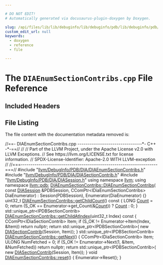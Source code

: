 ```yaml
---

# DO NOT EDIT!
# Automatically generated via docusaurus-plugin-doxygen by Doxygen.

slug: /api/files/lib/lib/debuginfo/lib/debuginfo/pdb/lib/debuginfo/pdb/dia/diaenumsectioncontribs-cpp
custom_edit_url: null
keywords:
  - doxygen
  - reference
  - file

---
```





# The `DIAEnumSectionContribs.cpp` File Reference

<DoxygenPage pluginConfig={pluginConfig}>



## Included Headers

<IncludesList>
<IncludesListItem
  filePath="llvm/DebugInfo/PDB/DIA/DIAEnumSectionContribs.h"
  permalink="/docs/api/files/include/include/llvm/include/llvm/debuginfo/include/llvm/debuginfo/pdb/include/llvm/debuginfo/pdb/dia/diaenumsectioncontribs-h"
  isLocal="true" />
<IncludesListItem
  filePath="llvm/DebugInfo/PDB/DIA/DIASectionContrib.h"
  permalink="/docs/api/files/include/include/llvm/include/llvm/debuginfo/include/llvm/debuginfo/pdb/include/llvm/debuginfo/pdb/dia/diasectioncontrib-h"
  isLocal="true" />
<IncludesListItem
  filePath="llvm/DebugInfo/PDB/DIA/DIASession.h"
  permalink="/docs/api/files/include/include/llvm/include/llvm/debuginfo/include/llvm/debuginfo/pdb/include/llvm/debuginfo/pdb/dia/diasession-h"
  isLocal="true" />
</IncludesList>


## File Listing

The file content with the documentation metadata removed is:

<ProgramListing>

<Link id="l00001" /><CodeLine lineNumber="1"><Highlight kind="comment">//==- DIAEnumSectionContribs.cpp ---------------------------------&#42;- C++ -&#42;-==//</Highlight><Highlight kind="normal"></Highlight></CodeLine>
<Link id="l00002" /><CodeLine lineNumber="2"><Highlight kind="normal"></Highlight><Highlight kind="comment">//</Highlight><Highlight kind="normal"></Highlight></CodeLine>
<Link id="l00003" /><CodeLine lineNumber="3"><Highlight kind="normal"></Highlight><Highlight kind="comment">// Part of the LLVM Project, under the Apache License v2.0 with LLVM Exceptions.</Highlight><Highlight kind="normal"></Highlight></CodeLine>
<Link id="l00004" /><CodeLine lineNumber="4"><Highlight kind="normal"></Highlight><Highlight kind="comment">// See https://llvm.org/LICENSE.txt for license information.</Highlight><Highlight kind="normal"></Highlight></CodeLine>
<Link id="l00005" /><CodeLine lineNumber="5"><Highlight kind="normal"></Highlight><Highlight kind="comment">// SPDX-License-Identifier: Apache-2.0 WITH LLVM-exception</Highlight><Highlight kind="normal"></Highlight></CodeLine>
<Link id="l00006" /><CodeLine lineNumber="6"><Highlight kind="normal"></Highlight><Highlight kind="comment">//</Highlight><Highlight kind="normal"></Highlight></CodeLine>
<Link id="l00007" /><CodeLine lineNumber="7"><Highlight kind="normal"></Highlight><Highlight kind="comment">//===----------------------------------------------------------------------===//</Highlight><Highlight kind="normal"></Highlight></CodeLine>
<Link id="l00008" /><CodeLine lineNumber="8"><Highlight kind="normal"></Highlight></CodeLine>
<Link id="l00009" /><CodeLine lineNumber="9"><Highlight kind="normal"></Highlight><Highlight kind="preprocessor">#include &quot;<a href="/docs/api/files/include/include/llvm/include/llvm/debuginfo/include/llvm/debuginfo/pdb/include/llvm/debuginfo/pdb/dia/diaenumsectioncontribs-h">llvm/DebugInfo/PDB/DIA/DIAEnumSectionContribs.h</a>&quot;</Highlight><Highlight kind="normal"></Highlight></CodeLine>
<Link id="l00010" /><CodeLine lineNumber="10"><Highlight kind="normal"></Highlight><Highlight kind="preprocessor">#include &quot;<a href="/docs/api/files/include/include/llvm/include/llvm/debuginfo/include/llvm/debuginfo/pdb/include/llvm/debuginfo/pdb/dia/diasectioncontrib-h">llvm/DebugInfo/PDB/DIA/DIASectionContrib.h</a>&quot;</Highlight><Highlight kind="normal"></Highlight></CodeLine>
<Link id="l00011" /><CodeLine lineNumber="11"><Highlight kind="normal"></Highlight><Highlight kind="preprocessor">#include &quot;<a href="/docs/api/files/include/include/llvm/include/llvm/debuginfo/include/llvm/debuginfo/pdb/include/llvm/debuginfo/pdb/dia/diasession-h">llvm/DebugInfo/PDB/DIA/DIASession.h</a>&quot;</Highlight><Highlight kind="normal"></Highlight></CodeLine>
<Link id="l00012" /><CodeLine lineNumber="12"><Highlight kind="normal"></Highlight></CodeLine>
<Link id="l00013" /><CodeLine lineNumber="13"><Highlight kind="normal"></Highlight><Highlight kind="keyword">using namespace </Highlight><Highlight kind="normal"><a href="/docs/api/namespaces/llvm">llvm</a>;</Highlight></CodeLine>
<Link id="l00014" /><CodeLine lineNumber="14"><Highlight kind="normal"></Highlight><Highlight kind="keyword">using namespace </Highlight><Highlight kind="normal"><a href="/docs/api/namespaces/llvm/pdb">llvm::pdb</a>;</Highlight></CodeLine>
<Link id="l00015" /><CodeLine lineNumber="15"><Highlight kind="normal"></Highlight></CodeLine>
<Link id="l00016" /><CodeLine lineNumber="16" lineLink="/docs/api/classes/llvm/pdb/diaenumsectioncontribs/#a4ecb690d683dafc9e1f48dc6517ab46a"><Highlight kind="normal"><a href="/docs/api/classes/llvm/pdb/diaenumsectioncontribs/#a4ecb690d683dafc9e1f48dc6517ab46a">DIAEnumSectionContribs::DIAEnumSectionContribs</a>(</Highlight></CodeLine>
<Link id="l00017" /><CodeLine lineNumber="17"><Highlight kind="normal">    </Highlight><Highlight kind="keyword">const</Highlight><Highlight kind="normal"> <a href="/docs/api/classes/llvm/pdb/diasession">DIASession</a> &amp;PDBSession,</Highlight></CodeLine>
<Link id="l00018" /><CodeLine lineNumber="18"><Highlight kind="normal">    CComPtr&lt;IDiaEnumSectionContribs&gt; DiaEnumerator)</Highlight></CodeLine>
<Link id="l00019" /><CodeLine lineNumber="19"><Highlight kind="normal">    : Session(PDBSession), Enumerator(DiaEnumerator) &#123;&#125;</Highlight></CodeLine>
<Link id="l00020" /><CodeLine lineNumber="20"><Highlight kind="normal"></Highlight></CodeLine>
<Link id="l00021" /><CodeLine lineNumber="21" lineLink="/docs/api/classes/llvm/pdb/diaenumsectioncontribs/#a561e4df21a5aeddd4de70372a5a96f1e"><Highlight kind="normal">uint32&#95;t <a href="/docs/api/classes/llvm/pdb/diaenumsectioncontribs/#a561e4df21a5aeddd4de70372a5a96f1e">DIAEnumSectionContribs::getChildCount</a>()</Highlight><Highlight kind="keyword"> const </Highlight><Highlight kind="normal">&#123;</Highlight></CodeLine>
<Link id="l00022" /><CodeLine lineNumber="22"><Highlight kind="normal">  LONG <a href="/docs/api/namespaces/llvm/#a845e08be4b0320d66901a66b0c0e9509">Count</a> = 0;</Highlight></CodeLine>
<Link id="l00023" /><CodeLine lineNumber="23"><Highlight kind="normal">  </Highlight><Highlight kind="keywordflow">return</Highlight><Highlight kind="normal"> (S&#95;OK == Enumerator-&gt;get&#95;Count(&amp;<a href="/docs/api/namespaces/llvm/#a845e08be4b0320d66901a66b0c0e9509">Count</a>)) ? <a href="/docs/api/namespaces/llvm/#a845e08be4b0320d66901a66b0c0e9509">Count</a> : 0;</Highlight></CodeLine>
<Link id="l00024" /><CodeLine lineNumber="24"><Highlight kind="normal">&#125;</Highlight></CodeLine>
<Link id="l00025" /><CodeLine lineNumber="25"><Highlight kind="normal"></Highlight></CodeLine>
<Link id="l00026" /><CodeLine lineNumber="26"><Highlight kind="normal">std::unique&#95;ptr&lt;IPDBSectionContrib&gt;</Highlight></CodeLine>
<Link id="l00027" /><CodeLine lineNumber="27" lineLink="/docs/api/classes/llvm/pdb/diaenumsectioncontribs/#a582f15c9ae55fcf743cf951591dc1816"><Highlight kind="normal"><a href="/docs/api/classes/llvm/pdb/diaenumsectioncontribs/#a582f15c9ae55fcf743cf951591dc1816">DIAEnumSectionContribs::getChildAtIndex</a>(uint32&#95;t Index)</Highlight><Highlight kind="keyword"> const </Highlight><Highlight kind="normal">&#123;</Highlight></CodeLine>
<Link id="l00028" /><CodeLine lineNumber="28"><Highlight kind="normal">  CComPtr&lt;IDiaSectionContrib&gt; Item;</Highlight></CodeLine>
<Link id="l00029" /><CodeLine lineNumber="29"><Highlight kind="normal">  </Highlight><Highlight kind="keywordflow">if</Highlight><Highlight kind="normal"> (S&#95;OK != Enumerator-&gt;Item(Index, &amp;Item))</Highlight></CodeLine>
<Link id="l00030" /><CodeLine lineNumber="30"><Highlight kind="normal">    </Highlight><Highlight kind="keywordflow">return</Highlight><Highlight kind="normal"> </Highlight><Highlight kind="keyword">nullptr</Highlight><Highlight kind="normal">;</Highlight></CodeLine>
<Link id="l00031" /><CodeLine lineNumber="31"><Highlight kind="normal"></Highlight></CodeLine>
<Link id="l00032" /><CodeLine lineNumber="32"><Highlight kind="normal">  </Highlight><Highlight kind="keywordflow">return</Highlight><Highlight kind="normal"> std::unique&#95;ptr&lt;IPDBSectionContrib&gt;(</Highlight></CodeLine>
<Link id="l00033" /><CodeLine lineNumber="33"><Highlight kind="normal">      </Highlight><Highlight kind="keyword">new</Highlight><Highlight kind="normal"> <a href="/docs/api/classes/llvm/pdb/diasectioncontrib">DIASectionContrib</a>(Session, Item));</Highlight></CodeLine>
<Link id="l00034" /><CodeLine lineNumber="34"><Highlight kind="normal">&#125;</Highlight></CodeLine>
<Link id="l00035" /><CodeLine lineNumber="35"><Highlight kind="normal"></Highlight></CodeLine>
<Link id="l00036" /><CodeLine lineNumber="36" lineLink="/docs/api/classes/llvm/pdb/diaenumsectioncontribs/#ad3f887c33513217e9a30b023305c431e"><Highlight kind="normal">std::unique&#95;ptr&lt;IPDBSectionContrib&gt; <a href="/docs/api/classes/llvm/pdb/diaenumsectioncontribs/#ad3f887c33513217e9a30b023305c431e">DIAEnumSectionContribs::getNext</a>() &#123;</Highlight></CodeLine>
<Link id="l00037" /><CodeLine lineNumber="37"><Highlight kind="normal">  CComPtr&lt;IDiaSectionContrib&gt; Item;</Highlight></CodeLine>
<Link id="l00038" /><CodeLine lineNumber="38"><Highlight kind="normal">  ULONG NumFetched = 0;</Highlight></CodeLine>
<Link id="l00039" /><CodeLine lineNumber="39"><Highlight kind="normal">  </Highlight><Highlight kind="keywordflow">if</Highlight><Highlight kind="normal"> (S&#95;OK != Enumerator-&gt;Next(1, &amp;Item, &amp;NumFetched))</Highlight></CodeLine>
<Link id="l00040" /><CodeLine lineNumber="40"><Highlight kind="normal">    </Highlight><Highlight kind="keywordflow">return</Highlight><Highlight kind="normal"> </Highlight><Highlight kind="keyword">nullptr</Highlight><Highlight kind="normal">;</Highlight></CodeLine>
<Link id="l00041" /><CodeLine lineNumber="41"><Highlight kind="normal"></Highlight></CodeLine>
<Link id="l00042" /><CodeLine lineNumber="42"><Highlight kind="normal">  </Highlight><Highlight kind="keywordflow">return</Highlight><Highlight kind="normal"> std::unique&#95;ptr&lt;IPDBSectionContrib&gt;(</Highlight></CodeLine>
<Link id="l00043" /><CodeLine lineNumber="43"><Highlight kind="normal">      </Highlight><Highlight kind="keyword">new</Highlight><Highlight kind="normal"> <a href="/docs/api/classes/llvm/pdb/diasectioncontrib">DIASectionContrib</a>(Session, Item));</Highlight></CodeLine>
<Link id="l00044" /><CodeLine lineNumber="44"><Highlight kind="normal">&#125;</Highlight></CodeLine>
<Link id="l00045" /><CodeLine lineNumber="45"><Highlight kind="normal"></Highlight></CodeLine>
<Link id="l00046" /><CodeLine lineNumber="46" lineLink="/docs/api/classes/llvm/pdb/diaenumsectioncontribs/#aed4f10a4a7989027e15aeee39ae47453"><Highlight kind="normal"></Highlight><Highlight kind="keywordtype">void</Highlight><Highlight kind="normal"> <a href="/docs/api/classes/llvm/pdb/diaenumsectioncontribs/#aed4f10a4a7989027e15aeee39ae47453">DIAEnumSectionContribs::reset</a>() &#123; Enumerator-&gt;Reset(); &#125;</Highlight></CodeLine>

</ProgramListing>

</DoxygenPage>
